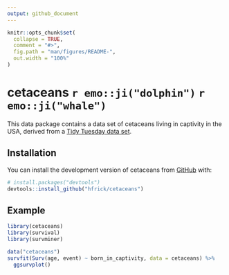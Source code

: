 ```yaml
---
output: github_document
---
```


<!-- README.md is generated from README.Rmd. Please edit that file -->

```r
knitr::opts_chunk$set(
  collapse = TRUE,
  comment = "#>",
  fig.path = "man/figures/README-",
  out.width = "100%"
)
```

# cetaceans `r emo::ji("dolphin")` `r emo::ji("whale")`

<!-- badges: start -->
<!-- badges: end -->

This data package contains a data set of cetaceans living in captivity in the USA, derived from a [Tidy Tuesday data set](https://github.com/rfordatascience/tidytuesday/tree/master/data/2018/2018-12-18).

## Installation

You can install the development version of cetaceans from [GitHub](https://github.com/) with:

``` r
# install.packages("devtools")
devtools::install_github("hfrick/cetaceans")
```

## Example

```r
library(cetaceans)
library(survival)
library(survminer)

data("cetaceans")
survfit(Surv(age, event) ~ born_in_captivity, data = cetaceans) %>% 
  ggsurvplot()
```
